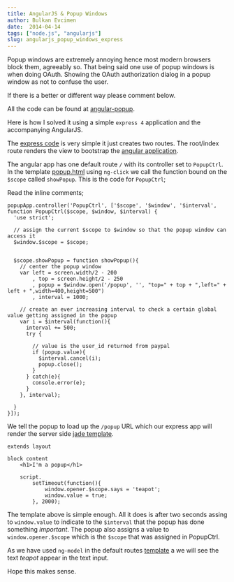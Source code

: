 ```yaml
---
title: AngularJS & Popup Windows
author: Bulkan Evcimen
date:  2014-04-14
tags: ["node.js", "angularjs"]
slug: angularjs_popup_windows_express
---
```


Popup windows are extremely annoying hence most modern browsers block them, agreeably so.
That being said one use of popup windows is when doing OAuth. Showing the OAuth authorization dialog in a
popup window as not to confuse the user.

If there is a better or different way please comment below.

All the code can be found at [angular-popup](https://github.com/bulkan/angular-popup).

Here is how I solved it using a simple `express 4` application and the accompanying AngularJS.

The [express code](https://github.com/bulkan/angular-popup/blob/master/index.js) is very simple it just creates two routes.
The root/index route renders the view to bootstrap the [angular application](https://github.com/bulkan/angular-popup/blob/master/public/js/app.js).

The angular app has one default route `/` with its controller set to `PopupCtrl`. In the template [popup.html](https://github.com/bulkan/angular-popup/blob/master/public/partials/popup.html)
using `ng-click` we call the function bound on the `$scope` called `showPopup`. This is the code for `PopupCtrl`;

Read the inline comments;

```
popupApp.controller('PopupCtrl', ['$scope', '$window', '$interval', function PopupCtrl($scope, $window, $interval) {
  'use strict';

  // assign the current $scope to $window so that the popup window can access it
  $window.$scope = $scope;


  $scope.showPopup = function showPopup(){
    // center the popup window
    var left = screen.width/2 - 200
        , top = screen.height/2 - 250
        , popup = $window.open('/popup', '', "top=" + top + ",left=" + left + ",width=400,height=500")
        , interval = 1000;

    // create an ever increasing interval to check a certain global value getting assigned in the popup
    var i = $interval(function(){
      interval += 500;
      try {

        // value is the user_id returned from paypal
        if (popup.value){
          $interval.cancel(i);
          popup.close();
        }
      } catch(e){
        console.error(e);
      }
    }, interval);

  }
}]);
```

We tell the popup to load up the `/popup` URL which our express app will render the server side [jade template](https://github.com/bulkan/angular-popup/blob/master/views/popup.jade).

    extends layout

    block content
        <h1>I'm a popup</h1>

        script.
            setTimeout(function(){
                window.opener.$scope.says = 'teapot';
                window.value = true;
            }, 2000);


The template above is simple enough. All it does is after two seconds assing to `window.value` to indicate to the `$interval` that
the popup has done something _important_. The popup also assigns a value to `window.opener.$scope` which is the `$scope` that was assigned
in PopupCtrl.

As we have used `ng-model` in the default routes [template](https://github.com/bulkan/angular-popup/blob/master/public/partials/popup.html)
a we will see the text _teapot_ appear in the text input.

Hope this makes sense.
